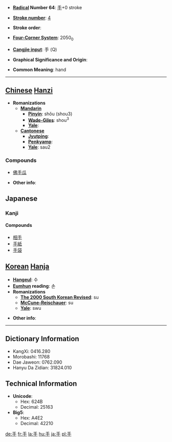 * '''[[Wiktionary:Chinese radical index| Radical]] Number 64''': [[Wiktionary:Chinese radical index 手|手]]+0 stroke

* '''[[Wiktionary:Chinese total strokes index|Stroke number]]''': [[Wiktionary:Chinese total strokes index 4|4]]

* '''Stroke order''': 

* '''[[Wiktionary:Chinese four corner index|Four-Corner System]]''': 2050<sub>0</sub>

* '''[[Wiktionary:Chinese Cangjie index|Cangjie input]]''': 手 (Q)

* '''Graphical Significance and Origin''': 

* '''Common Meaning''': hand



----

== [[Chinese]] [[Hanzi]] ==
* '''Romanizations'''
** '''[[Mandarin]]'''
*** '''[[Pinyin]]''': shǒu (shou3)
*** '''[[Wade-Giles]]''': shou<sup>3</sup>
*** '''[[Yale]]''': 
** '''[[Cantonese]]'''
*** '''[[Jyutping]]''':
*** '''[[Penkyamp]]''': 
*** '''[[Yale]]''': sau2

===Compounds===
*[[佛手瓜]]

* '''Other info''': 


== Japanese ==
===Kanji===
{{kanji2|[[しゅ]] ([[shu]]), [[しゅう]] ([[shū]])|[[て]] ([[te]]), [[てずから]] ([[tezukara]])}}
====Compounds====
*[[相手]]
*[[手紙]]
*[[手袋]]

== [[Korean]] [[Hanja]] ==
* '''[[Hangeul]]''': 수
* '''[[Eumhun]] reading''': 손
* '''Romanizations'''
** '''[[The 2000 South Korean Revised Romanization|The 2000 South Korean Revised]]''': su
** '''[[McCune-Reischauer]]''': su
** '''[[Yale]]''': swu

* '''Other info''': 

----

== Dictionary Information ==
* KangXi: 0416.280
* Morobashi: 11768
* Dae Jaweon: 0762.090
* Hanyu Da Zidian: 31824.010

== Technical Information ==
* '''Unicode''':
** Hex: 624B
** Decimal: 25163
* '''Big5''':
** Hex: A4E2
** Decimal: 42210

[[de:手]]
[[fr:手]]
[[la:手]]
[[hu:手]]
[[ja:手]]
[[pl:手]]